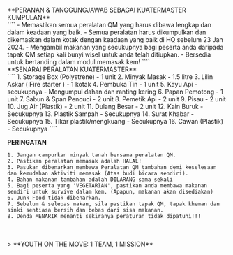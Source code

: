 
<GuideHeader id="15"/>

<br/>
**PERANAN & TANGGUNGJAWAB SEBAGAI KUATERMASTER KUMPULAN**
<br/>
````
- Memastikan semua peralatan QM yang harus dibawa lengkap dan dalam keadaan yang baik.
- Semua peralatan harus dikumpulkan dan dikemaskan dalam kotak dengan keadaan yang baik di HQ sebelum 23 Jan 2024. 
- Mengambil makanan yang secukupnya bagi peserta anda daripada tapak QM setiap kali bunyi wisel untuk anda telah ditiupkan.
- Bersedia untuk bertanding dalam modul memasak kem!
````
<br/>
**SENARAI PERALATAN KUATERMASTER**
<br/>
````
1. Storage Box (Polystrene)                 - 1 unit
2. Minyak Masak                             - 1.5 litre
3. Lilin Askar ( Fire starter )             - 1 kotak
4. Pembuka Tin                              - 1 unit
5. Kayu Api                                 - secukupnya
     - Mengumpul dahan dan ranting kering
6. Papan Pemotong                           - 1 unit
7. Sabun & Span Pencuci                     - 2 unit
8. Pemetik Api                              - 2 unit
9. Pisau                                    - 2 unit
10. Jug Air (Plastik)                       - 2 unit
11. Dulang Besar                            - 2 unit
12. Kain Buruk                              - Secukupnya
13. Plastik Sampah                          - Secukupnya
14. Surat Khabar                            - Secukupnya
15. Tikar plastik/mengkuang                 - Secukupnya
16. Cawan (Plastik)                         - Secukupnya
````
<br/>

**PERINGATAN**
<br/>
````
1. Jangan campurkan minyak tanah bersama peralatan QM.
2. Pastikan peralatan memasak adalah HALAL!
3. Pasukan dibenarkan membawa Peralatan QM tambahan demi keselesaan dan kemudahan aktiviti memasak (Atas budi bicara sendiri).
4. Bahan makanan tambahan adalah DILARANG sama sekali
5. Bagi peserta yang 'VEGETARIAN', pastikan anda membawa makanan sendiri untuk survive dalam kem. (Apapun, makanan akan disediakan)
6. Junk Food tidak dibenarkan.
7. Sebelum & selepas makan, sila pastikan tapak QM, tapak kheman dan sinki sentiasa bersih dan bebas dari sisa makanan.
8. Denda MENARIK menanti sekiranya peraturan tidak dipatuhi!!!
````
<br/>
<br/>
> **YOUTH ON THE MOVE: 1 TEAM, 1 MISSION**